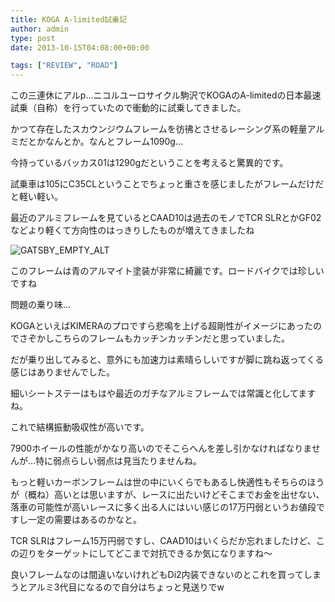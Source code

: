 ---
title: KOGA A-limited試乗記
author: admin
type: post
date: 2013-10-15T04:08:00+00:00

tags: ["REVIEW", "ROAD"]
---

この三連休にアルp…ニコルユーロサイクル駒沢でKOGAのA-limitedの日本最速試乗（自称）を行っていたので衝動的に試乗してきました。

かつて存在したスカウンジウムフレームを彷彿とさせるレーシング系の軽量アルミだとかなんとか。なんとフレーム1090g…

今持っているバッカス01は1290gだということを考えると驚異的です。

試乗車は105にC35CLということでちょっと重さを感じましたがフレームだけだと軽い軽い。

最近のアルミフレームを見ているとCAAD10は過去のモノでTCR SLRとかGF02などより軽くて方向性のはっきりしたものが増えてきましたね

![GATSBY_EMPTY_ALT](./BWhBf5NCYAAmlH4.jpg)

このフレームは青のアルマイト塗装が非常に綺麗です。ロードバイクでは珍しいですね

問題の乗り味…

KOGAといえばKIMERAのプロですら悲鳴を上げる超剛性がイメージにあったのでさぞかしこちらのフレームもカッチンカッチンだと思っていました。

だが乗り出してみると、意外にも加速力は素晴らしいですが脚に跳ね返ってくる感じはありませんでした。

細いシートステーはもはや最近のガチなアルミフレームでは常識と化してますね。

これで結構振動吸収性が高いです。

7900ホイールの性能がかなり高いのでそこらへんを差し引かなければなりませんが…特に弱点らしい弱点は見当たりませんね。

もっと軽いカーボンフレームは世の中にいくらでもあるし快適性もそちらのほうが（概ね）高いとは思いますが、レースに出たいけどそこまでお金を出せない、落車の可能性が高いレースに多く出る人にはいい感じの17万円弱というお値段ですし一定の需要はあるのかなと。

TCR SLRはフレーム15万円弱ですし、CAAD10はいくらだか忘れましたけど、この辺りをターゲットにしてどこまで対抗できるか気になりますね～

良いフレームなのは間違いないけれどもDi2内装できないのとこれを買ってしまうとアルミ3代目になるので自分はちょっと見送りでw
